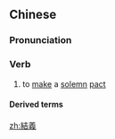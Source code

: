 {{also|结义}}
==Chinese==
{{zh-forms|s=结义}}

===Pronunciation===
{{zh-pron
|m=jiéyì
|mn=kiat-gī
|cat=v
}}

===Verb===
{{zh-verb}}

# to [[make]] a [[solemn]] [[pact]]

====Derived terms====
{{zh-der|桃園三結義}}

[[zh:結義]]